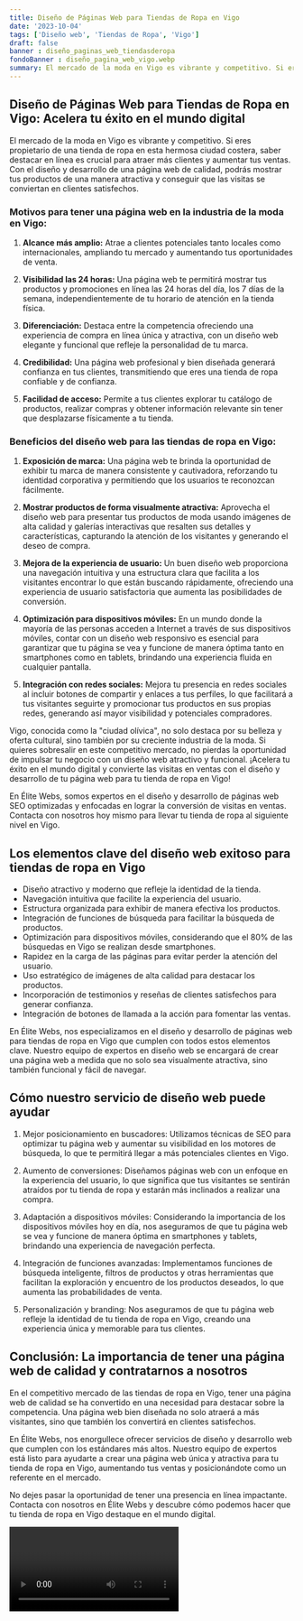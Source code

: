 ```yaml
---
title: Diseño de Páginas Web para Tiendas de Ropa en Vigo
date: '2023-10-04'
tags: ['Diseño web', 'Tiendas de Ropa', 'Vigo']
draft: false
banner : diseño_paginas_web_tiendasderopa
fondoBanner : diseño_pagina_web_vigo.webp
summary: El mercado de la moda en Vigo es vibrante y competitivo. Si eres propietario de una tienda de ropa en esta hermosa ciudad costera, saber destacar en línea es crucial para atraer más clientes y aumentar tus ventas. Con el diseño y desarrollo de una página web de calidad, podrás mostrar tus productos de una manera atractiva y conseguir que las visitas se conviertan en clientes satisfechos.
---
```


## Diseño de Páginas Web para Tiendas de Ropa en Vigo: Acelera tu éxito en el mundo digital

El mercado de la moda en Vigo es vibrante y competitivo. Si eres propietario de una tienda de ropa en esta hermosa ciudad costera, saber destacar en línea es crucial para atraer más clientes y aumentar tus ventas. Con el diseño y desarrollo de una página web de calidad, podrás mostrar tus productos de una manera atractiva y conseguir que las visitas se conviertan en clientes satisfechos.

### Motivos para tener una página web en la industria de la moda en Vigo:

1. **Alcance más amplio:** Atrae a clientes potenciales tanto locales como internacionales, ampliando tu mercado y aumentando tus oportunidades de venta.

2. **Visibilidad las 24 horas:** Una página web te permitirá mostrar tus productos y promociones en línea las 24 horas del día, los 7 días de la semana, independientemente de tu horario de atención en la tienda física.

3. **Diferenciación:** Destaca entre la competencia ofreciendo una experiencia de compra en línea única y atractiva, con un diseño web elegante y funcional que refleje la personalidad de tu marca.

4. **Credibilidad:** Una página web profesional y bien diseñada generará confianza en tus clientes, transmitiendo que eres una tienda de ropa confiable y de confianza.

5. **Facilidad de acceso:** Permite a tus clientes explorar tu catálogo de productos, realizar compras y obtener información relevante sin tener que desplazarse físicamente a tu tienda.

### Beneficios del diseño web para las tiendas de ropa en Vigo:

1. **Exposición de marca:** Una página web te brinda la oportunidad de exhibir tu marca de manera consistente y cautivadora, reforzando tu identidad corporativa y permitiendo que los usuarios te reconozcan fácilmente.

2. **Mostrar productos de forma visualmente atractiva:** Aprovecha el diseño web para presentar tus productos de moda usando imágenes de alta calidad y galerías interactivas que resalten sus detalles y características, capturando la atención de los visitantes y generando el deseo de compra.

3. **Mejora de la experiencia de usuario:** Un buen diseño web proporciona una navegación intuitiva y una estructura clara que facilita a los visitantes encontrar lo que están buscando rápidamente, ofreciendo una experiencia de usuario satisfactoria que aumenta las posibilidades de conversión.

4. **Optimización para dispositivos móviles:** En un mundo donde la mayoría de las personas acceden a Internet a través de sus dispositivos móviles, contar con un diseño web responsivo es esencial para garantizar que tu página se vea y funcione de manera óptima tanto en smartphones como en tablets, brindando una experiencia fluida en cualquier pantalla.

5. **Integración con redes sociales:** Mejora tu presencia en redes sociales al incluir botones de compartir y enlaces a tus perfiles, lo que facilitará a tus visitantes seguirte y promocionar tus productos en sus propias redes, generando así mayor visibilidad y potenciales compradores.

Vigo, conocida como la "ciudad olívica", no solo destaca por su belleza y oferta cultural, sino también por su creciente industria de la moda. Si quieres sobresalir en este competitivo mercado, no pierdas la oportunidad de impulsar tu negocio con un diseño web atractivo y funcional. ¡Acelera tu éxito en el mundo digital y convierte las visitas en ventas con el diseño y desarrollo de tu página web para tu tienda de ropa en Vigo!

En Élite Webs, somos expertos en el diseño y desarrollo de páginas web SEO optimizadas y enfocadas en lograr la conversión de visitas en ventas. Contacta con nosotros hoy mismo para llevar tu tienda de ropa al siguiente nivel en Vigo.

<GifSeo />

<Cta />

## Los elementos clave del diseño web exitoso para tiendas de ropa en Vigo

- Diseño atractivo y moderno que refleje la identidad de la tienda.
- Navegación intuitiva que facilite la experiencia del usuario.
- Estructura organizada para exhibir de manera efectiva los productos.
- Integración de funciones de búsqueda para facilitar la búsqueda de productos.
- Optimización para dispositivos móviles, considerando que el 80% de las búsquedas en Vigo se realizan desde smartphones.
- Rapidez en la carga de las páginas para evitar perder la atención del usuario.
- Uso estratégico de imágenes de alta calidad para destacar los productos.
- Incorporación de testimonios y reseñas de clientes satisfechos para generar confianza.
- Integración de botones de llamada a la acción para fomentar las ventas.

En Élite Webs, nos especializamos en el diseño y desarrollo de páginas web para tiendas de ropa en Vigo que cumplen con todos estos elementos clave. Nuestro equipo de expertos en diseño web se encargará de crear una página web a medida que no solo sea visualmente atractiva, sino también funcional y fácil de navegar.

## Cómo nuestro servicio de diseño web puede ayudar

1. Mejor posicionamiento en buscadores: Utilizamos técnicas de SEO para optimizar tu página web y aumentar su visibilidad en los motores de búsqueda, lo que te permitirá llegar a más potenciales clientes en Vigo.

2. Aumento de conversiones: Diseñamos páginas web con un enfoque en la experiencia del usuario, lo que significa que tus visitantes se sentirán atraídos por tu tienda de ropa y estarán más inclinados a realizar una compra.

3. Adaptación a dispositivos móviles: Considerando la importancia de los dispositivos móviles hoy en día, nos aseguramos de que tu página web se vea y funcione de manera óptima en smartphones y tablets, brindando una experiencia de navegación perfecta.

4. Integración de funciones avanzadas: Implementamos funciones de búsqueda inteligente, filtros de productos y otras herramientas que facilitan la exploración y encuentro de los productos deseados, lo que aumenta las probabilidades de venta.

5. Personalización y branding: Nos aseguramos de que tu página web refleje la identidad de tu tienda de ropa en Vigo, creando una experiencia única y memorable para tus clientes.

## Conclusión: La importancia de tener una página web de calidad y contratarnos a nosotros

En el competitivo mercado de las tiendas de ropa en Vigo, tener una página web de calidad se ha convertido en una necesidad para destacar sobre la competencia. Una página web bien diseñada no solo atraerá a más visitantes, sino que también los convertirá en clientes satisfechos.

En Élite Webs, nos enorgullece ofrecer servicios de diseño y desarrollo web que cumplen con los estándares más altos. Nuestro equipo de expertos está listo para ayudarte a crear una página web única y atractiva para tu tienda de ropa en Vigo, aumentando tus ventas y posicionándote como un referente en el mercado.

No dejes pasar la oportunidad de tener una presencia en línea impactante. Contacta con nosotros en Élite Webs y descubre cómo podemos hacer que tu tienda de ropa en Vigo destaque en el mundo digital.

<Video />

<CtaBot job='Tiendas de Ropa' city='Vigo'/>

<Gmaps query='Vigo+españa+maps' />